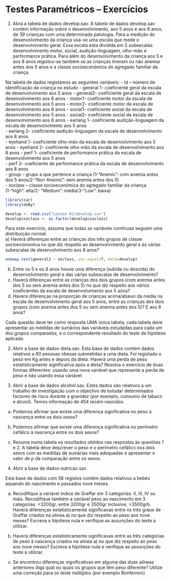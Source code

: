 # Testes Paramétricos – Exercícios

1. Abra a tabela de dados develop.sav. A tabela de dados develop.sav contém informação sobre o desenvolvimento, aos 5 anos e aos 8 anos, de 39 crianças com uma determinada patologia. Para a medição do desenvolvimento da criança usa-se uma escala que mede o desenvolvimento geral. Essa escala esta dividida em 5 subescalas: desenvolvimento motor, social, audição-linguagem, olho-mão e performance prática. Para além do desenvolvimento da criança aos 5 e aos 8 anos registou-se também se as crianças tiveram ou não anemia antes dos 5 anos e a classe socioeconómica do agregado familiar da criança. 

Na tabela de dados registamos as seguintes variáveis:
- id – número de identificação da criança no estudo
- general 1- coeficiente geral da escala de desenvolvimento aos 5 anos
- general2- coeficiente geral da escala de desenvolvimento aos 8 anos
- motor1- coeficiente motor da escala de desenvolvimento aos 5 anos
- motor2- coeficiente motor da escala de desenvolvimento aos 8 anos
- social1- coeficiente social da escala de desenvolvimento aos 5 anos
- social2- coeficiente social da escala de desenvolvimento aos 8 anos
- earlang 1- coeficiente audição-linguagem da escala de desenvolvimento aos 5 anos  
- earlang 2- coeficiente audição-linguagem da escala de desenvolvimento aos 8 anos  
- eyehand 1- coeficiente olho-mão da escala de desenvolvimento aos 5 anos
- eyehand 2- coeficiente olho-mão da escala de desenvolvimento aos 8 anos
- perf 1- coeficiente de performance prática da escala de desenvolvimento aos 5 anos  
- perf 2- coeficiente de performance prática da escala de desenvolvimento aos 8 anos  
- group – grupo a que pertence a criança (1-“Anemic”: com anemia antes dos 5 anos/2-“Non Anemic”: sem anemia antes dos 5)  
- soclass – classe socioeconómica do agregado familiar da criança (1-“high”: alta/2- “Medium”: média/3-“Low”: baixa)  

```R
library(car)
library(doBy)

develop <- read.csv("Lesson 02/develop.csv")
develop$soclass <- as.factor(develop$soclass)
```

Para este exercício, assuma que todas as variáveis contínuas seguem uma distribuição normal.  
a) Haverá diferenças entre as crianças dos três grupos de classe socioeconómica no que diz respeito ao desenvolvimento geral e às várias subescalas de desenvolvimento aos 8 anos?

```R
oneway.test(general2 ~ soclass, var.equal=T, data=develop)
```

b) Entre os 5 e os 8 anos houve uma diferença (subida ou descida) do desenvolvimento geral e das várias subescalas de desenvolvimento?  
c) Haverá diferenças entre as crianças dos dois grupos (com anemia antes dos 5 ou sem anemia antes dos 5) no que diz respeito aos vários coeficientes da escala de desenvolvimento aos 5 anos?  
d) Haverá diferenças na proporção de crianças acima/abaixo da média na escala de desenvolvimento geral aos 5 anos, entre as crianças dos dois grupos (com anemia antes dos 5 ou sem anemia antes dos 5)? E aos 8 anos?  

Cada questão deve ter como resposta UMA única tabela, cada tabela deve apresentar as medidas de sumários das variáveis estudadas para cada um dos grupos comparados, e o correspondente resultado do teste de hipótese aplicado.  

2. Abrir a base de dados dieta.sav.
Esta base de dados contém dados relativos a 80 pessoas obesas submetidas a uma dieta. Foi registado o peso em Kg antes e depois da dieta. Haverá uma perda de peso estatisticamente significativa após a dieta? Resolva o exercício de duas formas diferentes: usando uma nova variável que represente a perda de peso e não usando essa variável.

3. Abrir a base de dados alcohol.sav.
Estes dados são relativos a um trabalho de investigação com o objectivo de estudar determinados factores de risco durante a gravidez (por exemplo, consumo de tabaco e álcool). Temos informação de 454 recém nascidos

a. Podemos afirmar que existe uma diferença significativa no peso à nascença entre os dois sexos?

b. Podemos afirmar que existe uma diferença significativa no perímetro cefálico à nascença entre os dois sexos?

c. Resuma numa tabela os resultados obtidos nas respostas às questões 1 e 2. A tabela deve descrever o peso e o perímetro cefálico nos dois sexos com as medidas de sumárias mais adequadas e apresentar o valor de p da comparação entre os sexos.

4. Abrir a base de dados nutricao.sav.

Esta base de dados com 58 registos contém dados relativos a bebés aquando do nascimento e passados nove meses.

a. Recodifique a variável índice de Graffar em 3 categorias: II, III, IV ou mais. Recodifique também a variável peso ao nascimento em 3 categorias: <3200gr, entre 3200gr e 3500gr inclusive, >3500grb. Haverá diferenças estatisticamente significavas entre os três graus de Graffar criados na alínea a) no que diz respeito ao peso aos nove meses? Escreva a hipótese nula e verifique as assunções do teste a utilizar.

c. Haverá diferenças estatisticamente significavas entre as três categorias de peso à nascença criados na alínea a) no que diz respeito ao peso aos nove meses? Escreva a hipótese nula e verifique as assunções do teste a utilizar.

d. Se encontrou diferenças significativas em alguma das duas alíneas anteriores diga qual ou quais os grupos que têm peso diferente? Utilize uma correção para os teste múltiplos (por exemplo Bonferroni)
